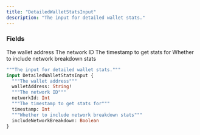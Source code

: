 ```yaml
---
title: "DetailedWalletStatsInput"
description: "The input for detailed wallet stats."
---
```


### Fields

<ResponseField name="walletAddress" type="String!" required>
  The wallet address
</ResponseField>

<ResponseField name="networkId" type="Int">
  The network ID
</ResponseField>

<ResponseField name="timestamp" type="Int">
  The timestamp to get stats for
</ResponseField>

<ResponseField name="includeNetworkBreakdown" type="Boolean">
  Whether to include network breakdown stats
</ResponseField>


```graphql DetailedWalletStatsInput
"""The input for detailed wallet stats."""
input DetailedWalletStatsInput {
  """The wallet address"""
  walletAddress: String!
  """The network ID"""
  networkId: Int
  """The timestamp to get stats for"""
  timestamp: Int
  """Whether to include network breakdown stats"""
  includeNetworkBreakdown: Boolean
}
```
